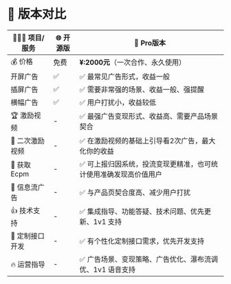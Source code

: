 # 🎯 版本对比

| 🧑🏻‍💻 项目/服务  | 🌐 开源版 | 🚀 Pro版本 |
|-|-|-|
|💰 价格 |免费|**¥:2000元**（一次合作、永久使用）|
|开屏广告 |✅|✅ 最常见广告形式，收益一般|
|插屏广告 |✅|✅ 需要非常强的场景、收益一般、强提醒|
|横幅广告 |✅|✅ 用户打扰小，收益较低|
|🏆 激励视频 |-|✅ 最强广告变现形式、收益高、需要产品场景契合|
|💸 二次激励视频 |-|✅ 在激励视频的基础上引导看2次广告，最大化你的收益|
|👑 获取 Ecpm |-|✅ 可上报归因系统，投流变现更精准，也可统计使用准确发现高价值用户|
|🌈 信息流广告 |-|✅ 与产品页契合度高、减少用户打扰|
|👍 技术支持 |-|✅ 集成指导、功能答疑、技术问题、优先更新、1v1 支持|
|📌 定制接口开发 |-|✅ 有个性化定制接口需求，优先开发支持|
|🔥 运营指导|-|✅ 广告场景、变现策略、广告优化、瀑布流调优、1v1 语音支持|